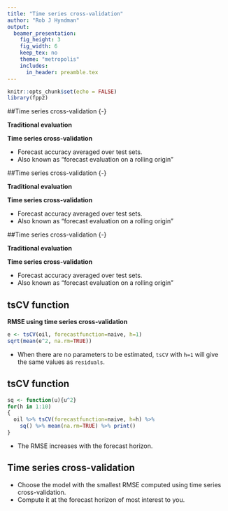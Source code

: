 ```yaml
---
title: "Time series cross-validation"
author: "Rob J Hyndman"
output:
  beamer_presentation:
    fig_height: 3
    fig_width: 6
    keep_tex: no
    theme: "metropolis"
    includes:
      in_header: preamble.tex
---
```


```r
knitr::opts_chunk$set(echo = FALSE)
library(fpp2)
```


##Time series cross-validation {-}

**Traditional evaluation**

\begin{block}{}
\includegraphics[width=11cm]{figs/traintest-1.pdf}
\end{block}

\pause

**Time series cross-validation**

\begin{block}{}
\includegraphics[width=11cm]{figs/cv1-1.pdf}
\end{block}

\pause

 * Forecast accuracy averaged over test sets.
 * Also known as "forecast evaluation on a rolling origin"

##Time series cross-validation {-}

**Traditional evaluation**

\begin{block}{}
\includegraphics[width=11cm]{figs/traintest-1.pdf}
\end{block}

**Time series cross-validation**

\begin{block}{}
\includegraphics[width=11cm]{figs/cv2-1.pdf}
\end{block}

 * Forecast accuracy averaged over test sets.
 * Also known as "forecast evaluation on a rolling origin"


##Time series cross-validation {-}

**Traditional evaluation**

\begin{block}{}
\includegraphics[width=11cm]{figs/traintest-1.pdf}
\end{block}

**Time series cross-validation**

\begin{block}{}
\includegraphics[width=11cm]{figs/cv3-1.pdf}
\end{block}

 * Forecast accuracy averaged over test sets.
 * Also known as "forecast evaluation on a rolling origin"


## tsCV function

\small

**RMSE using time series cross-validation**
```r
e <- tsCV(oil, forecastfunction=naive, h=1)
sqrt(mean(e^2, na.rm=TRUE))
```

 * When there are no parameters to be estimated, `tsCV` with `h=1` will give the same values as `residuals`.


## tsCV function

\fontsize{10}{10}\sf

```r
sq <- function(u){u^2}
for(h in 1:10)
{
  oil %>% tsCV(forecastfunction=naive, h=h) %>%
    sq() %>% mean(na.rm=TRUE) %>% print()
}
```

* The RMSE increases with the forecast horizon.

## Time series cross-validation

\large

* Choose the model with the smallest RMSE computed using time series cross-validation.
* Compute it at the forecast horizon of most interest to you.
